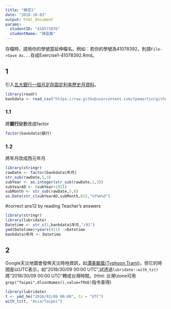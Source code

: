 ```yaml
---
title: "練習1"
date: "2018-10-03"
output: html_document
params:
  studentID: "410573076"
  studentName: "陳盈蓁"
---
```

存檔時，請用你的學號當延伸檔名。例如：若你的學號為41078392，則請`File->Save As...`存成Exercise1-41078392.Rmd。

## 1
引入[五大銀行一個月定存固定利率歷史月資料](https://raw.githubusercontent.com/tpemartin/github-data/master/bankdata.csv)。

```r
library(readr)
bankdata <- read_csv("https://raw.githubusercontent.com/tpemartin/github-data/master/bankdata.csv")
```

### 1.1
將**銀行**變數改成factor
```r
factor(bankdata$銀行)
```

### 1.2
將年月改成西元年月
```r
library(stringr)
rawDate <- factor(bankdata$年月)
str_sub(rawDate,1,3)
subYear <- as.integer(str_sub(rawDate,1,3))
subYearAD <- (subYear+1911)
subMonth <- str_sub(rawDate,5,6)
as.Date(str_c(subYearAD,subMonth,01),"%Y%m%d")
```


#correct ans12 by reading Teacher's answers
```r
library(stringr)
library(lubridate)
Datetime <- str_c(1,bankdata$年月,"/01")
ymd(Datetime)+years(911) ->Datetime
bankdata$年月 <- Datetime
```



## 2
Google天災地圖會發佈天災時地資訊，如[潭美颱風(Typhoon Trami)](https://google.org/crisismap/google.com/2018-trami)，但它的時間是以UTC表示，如"2018/30/09 00:00 UTC",試透過`lubridate::with_tz()`將"2018/30/09 00:00 UTC"轉成台灣時間。(Hint: 台灣tzone可用`grep("Taipei",OlsonNames(),value=TRUE)`指令查得)

```r
library(lubridate)
t <- ymd_hm("2018/03/09 00:00", tz = "UTC")
with_tz(t, "Asia/Taipei")
```



